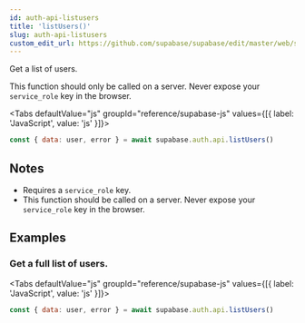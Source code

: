 ```yaml
---
id: auth-api-listusers
title: 'listUsers()'
slug: auth-api-listusers
custom_edit_url: https://github.com/supabase/supabase/edit/master/web/spec/supabase.yml
---
```



Get a list of users.

This function should only be called on a server. Never expose your `service_role` key in the browser.

<Tabs
  defaultValue="js"
  groupId="reference/supabase-js"
  values={[{ label: 'JavaScript', value: 'js' }]}>

<TabItem value="js">

```js
const { data: user, error } = await supabase.auth.api.listUsers()
```

</TabItem>

</Tabs>

## Notes

- Requires a `service_role` key.
- This function should be called on a server. Never expose your `service_role` key in the browser.

## Examples

### Get a full list of users.

<Tabs
  defaultValue="js"
  groupId="reference/supabase-js"
  values={[{ label: 'JavaScript', value: 'js' }]}>

<TabItem value="js">

```js
const { data: user, error } = await supabase.auth.api.listUsers()
```

</TabItem>

</Tabs>
